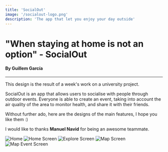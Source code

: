 ```yaml
---
title: 'SocialOut'
image: '/socialout-logo.png'
description: 'The app that let you enjoy your day outside'
---
```


# "When staying at home is not an option" - SocialOut
#### By Guillem García
---
This design is the result of a week's work on a university project. 

SocialOut is an app that allows users to socialise with people through outdoor events. Everyone is able to create an event, taking into account the air quality of the area to monitor health, and share it with their friends.

Without further ado, here are the designs of the main features, I hope you like them :)

I would like to thanks **Manuel Navid** for being an awesome teammate.

![Home](/designs/socialout/Home.png)
![Home Screen](/designs/socialout/Home_Screen.png)
![Explore Screen](/designs/socialout/Explore_Screen.png)
![Map Screen](/designs/socialout/Map_Screen.png)
![Map Event Screen](/designs/socialout/Map_event_Screen.png)